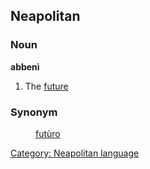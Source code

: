 ==Neapolitan==
===Noun===
'''abbenì'''
# The [[future]]

===Synonym===
:[[futùro]]

[[Category: Neapolitan language]]